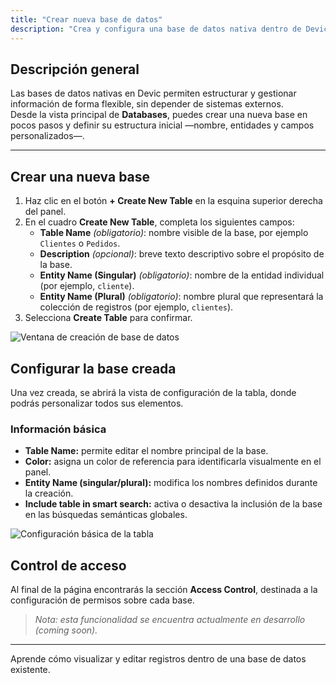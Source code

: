 ```yaml
---
title: "Crear nueva base de datos"
description: "Crea y configura una base de datos nativa dentro de Devic para almacenar información estructurada y conectarla con tus agentes y MCPs."
---
```


## Descripción general

Las bases de datos nativas en Devic permiten estructurar y gestionar información de forma flexible, sin depender de sistemas externos.\
Desde la vista principal de **Databases**, puedes crear una nueva base en pocos pasos y definir su estructura inicial —nombre, entidades y campos personalizados—.

---

## Crear una nueva base

1. Haz clic en el botón **\+ Create New Table** en la esquina superior derecha del panel.
2. En el cuadro **Create New Table**, completa los siguientes campos:
   - **Table Name** _(obligatorio)_: nombre visible de la base, por ejemplo `Clientes` o `Pedidos`.
   - **Description** _(opcional)_: breve texto descriptivo sobre el propósito de la base.
   - **Entity Name (Singular)** _(obligatorio)_: nombre de la entidad individual (por ejemplo, `cliente`).
   - **Entity Name (Plural)** _(obligatorio)_: nombre plural que representará la colección de registros (por ejemplo, `clientes`).
3. Selecciona **Create Table** para confirmar.

![Ventana de creación de base de datos](/create-new-database.png)

## Configurar la base creada

Una vez creada, se abrirá la vista de configuración de la tabla, donde podrás personalizar todos sus elementos.

### Información básica

- **Table Name:** permite editar el nombre principal de la base.
- **Color:** asigna un color de referencia para identificarla visualmente en el panel.
- **Entity Name (singular/plural):** modifica los nombres definidos durante la creación.
- **Include table in smart search:** activa o desactiva la inclusión de la base en las búsquedas semánticas globales.

![Configuración básica de la tabla](/create-database.png)


## Control de acceso

Al final de la página encontrarás la sección **Access Control**, destinada a la configuración de permisos sobre cada base.

> _Nota: esta funcionalidad se encuentra actualmente en desarrollo (coming soon)._

---

<Card title="Siguiente paso" icon="eye" href="/devic/databases/view-and-edit-database">
  Aprende cómo visualizar y editar registros dentro de una base de datos existente.
</Card>